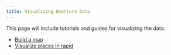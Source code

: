 ```yaml
---
title: Visualizing Overture Data
---
```


This page will include tutorials and guides for visualizing the data.

- [Build a map](/examples/build-a-map)
- [Visualize places in rapid](/examples/rapid-id)
